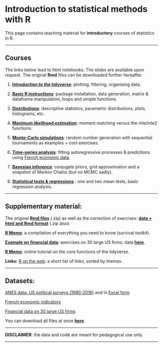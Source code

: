 <br/>  


Introduction to statistical methods with R
================
This page contains teaching material for **introductory** courses of statistics in R.

------------------------------------------------------------------------


Courses
----

The links below lead to html notebooks. The slides are available upon request. The original **Rmd** files can be downloaded further hereafter.

1.  <a href="files/S1_tidyverse.nb.html" target="_blank">**Introduction to the tidyverse**</a>: plotting, filtering, organising data.

2.  <a href="files/S2_Basics.nb.html" target="_blank">**Basic R instructions**</a>: package installation, data generation, matrix & dataframe manipulation, loops and simple functions.

3.  <a href="files/S3_Distributions.nb.html" target="_blank">**Distributions**</a>: descriptive statistics, parametric distributions, plots, histograms, etc.

4.  <a href="files/S4_MLE.nb.html" target="_blank">**Maximum likelihood estimation**</a>: moment matching versus the mle/mle2 functions.

5.  <a href="files/S5_MC.nb.html" target="_blank">**Monte-Carlo simulations**</a>: random number generation with sequential tournaments as examples + cool exercises.

6.  <a href="files/S6_TS.nb.html" target="_blank">**Time-series analysis**</a>: fitting autoregressive processes & predictions using [French economic data](https://github.com/shokru/rstats/blob/master/data/economics.RData).

7.  <a href="files/S7_Bayes.nb.html" target="_blank">**Bayesian inference**</a>: conjugate priors, grid approximation and a snapshot of Markov Chains (but no MCMC sadly).

8.  <a href="files/S8_Test.nb.html" target="_blank">**Statistical tests & regressions**</a> : one and two mean tests, basic regression analysis.

----


Supplementary material:
----------

The original **[Rmd files](https://github.com/shokru/rstats/blob/master/material/all_Rmd.zip)** (.zip) as well as the correction of exercises: **[data + html and Rmd format](https://github.com/shokru/rstats/blob/master/material/Solution_files.zip)** (.zip also).

<a href="files/R_Memo.nb.html" target="_blank">**R Memo**</a>: a compilation of everything you need to know (survival toolkit).

<a href="files/Fin_solutions.nb.html" target="_blank">**Example on financial data**</a>: exercises on 30 large US firms; data **[here](https://github.com/shokru/rstats/blob/master/data/data.RData)**.

<a href="https://gcoqueret.shinyapps.io/Tidyverse-exercises/" target="_blank">**R Memo**</a>: online tutorial on the core functions of the tidyverse.

**Links:** [R on the web](https://github.com/shokru/rstats/blob/master/material/R_links.md): a short list of links, sorted by themes.  

------------------------------------------------------------------------


Datasets:
----------

[ANES data: US political surveys (1990-2016)](https://github.com/shokru/rstats/blob/master/data/anes.RData) and in [Excel form](https://github.com/shokru/rstats/blob/master/data/anes.xlsx)  

[French economic indicators](https://github.com/shokru/rstats/blob/master/data/economics.RData)  

[Financial data on 30 large US firms](https://github.com/shokru/rstats/blob/master/data/data.RData)  

You can download all files at once **[here](https://github.com/shokru/rstats/blob/master/data/all_files.zip)**.

------------------------------------------------------------------------

**DISCLAIMER**: the data and code are meant for pedagogical use only. 

------------------------------------------------------------------------

